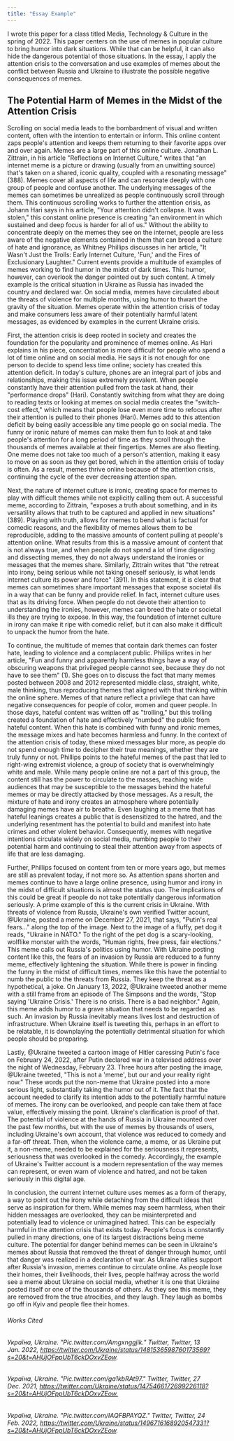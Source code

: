 ```yaml
---
title: "Essay Example"
---
```


I wrote this paper for a class titled Media, Technology & Culture in the spring of 2022. This paper centers on the use of memes in popular culture to bring humor into dark situations. While that can be helpful, it can also hide the dangerous potential of those situations. In the essay, I apply the attention crisis to the conversation and use examples of memes about the conflict between Russia and Ukraine to illustrate the possible negative consequences of memes.

## The Potential Harm of Memes in the Midst of the Attention Crisis

Scrolling on social media leads to the bombardment of visual and written content, often with the intention to entertain or inform. This online content zaps people\'s attention and keeps them returning to their favorite apps over and over again. Memes are a large part of this online culture. Jonathan L. Zittrain, in his article \"Reflections on Internet Culture,\" writes that \"an internet meme is a picture or drawing (usually from an unwitting source) that\'s taken on a shared, iconic quality, coupled with a resonating message\" (388). Memes cover all aspects of life and can resonate deeply with one group of people and confuse another. The underlying messages of the memes can sometimes be unrealized as people continuously scroll through them. This continuous scrolling works to further the attention crisis, as Johann Hari says in his article, \"Your attention didn\'t collapse. It was stolen,\" this constant online presence is creating \"an environment in which sustained and deep focus is harder for all of us.\" Without the ability to concentrate deeply on the memes they see on the internet, people are less aware of the negative elements contained in them that can breed a culture of hate and ignorance, as Whitney Phillips discusses in her article, \"It Wasn\'t Just the Trolls: Early Internet Culture, \'Fun,\' and the Fires of Exclusionary Laughter.\" Current events provide a multitude of examples of memes working to find humor in the midst of dark times. This humor, however, can overlook the danger pointed out by such content. A timely example is the critical situation in Ukraine as Russia has invaded the country and declared war. On social media, memes have circulated about the threats of violence for multiple months, using humor to thwart the gravity of the situation. Memes operate within the attention crisis of today and make consumers less aware of their potentially harmful latent messages, as evidenced by examples in the current Ukraine crisis.

First, the attention crisis is deep rooted in society and creates the foundation for the popularity and prominence of memes online. As Hari explains in his piece, concentration is more difficult for people who spend a lot of time online and on social media. He says it is not enough for one person to decide to spend less time online; society has created this attention deficit. In today\'s culture, phones are an integral part of jobs and relationships, making this issue extremely prevalent. When people constantly have their attention pulled from the task at hand, their \"performance drops\" (Hari). Constantly switching from what they are doing to reading texts or looking at memes on social media creates the \"switch-cost effect,\" which means that people lose even more time to refocus after their attention is pulled to their phones (Hari). Memes add to this attention deficit by being easily accessible any time people go on social media. The funny or ironic nature of memes can make them fun to look at and take people\'s attention for a long period of time as they scroll through the thousands of memes available at their fingertips. Memes are also fleeting. One meme does not take too much of a person\'s attention, making it easy to move on as soon as they get bored, which in the attention crisis of today is often. As a result, memes thrive online because of the attention crisis, continuing the cycle of the ever decreasing attention span. 

Next, the nature of internet culture is ironic, creating space for memes to play with difficult themes while not explicitly calling them out. A successful meme, according to Zittrain, \"exposes a truth about something, and in its versatility allows that truth to be captured and applied in new situations\" (389). Playing with truth, allows for memes to bend what is factual for comedic reasons, and the flexibility of memes allows them to be reproducible, adding to the massive amounts of content pulling at people\'s attention online. What results from this is a massive amount of content that is not always true, and when people do not spend a lot of time digesting and dissecting memes, they do not always understand the ironies or messages that the memes share. Similarly, Zittrain writes that \"the retreat into irony, being serious while not taking oneself seriously, is what lends internet culture its power and force\" (391). In this statement, it is clear that memes can sometimes share important messages that expose societal ills in a way that can be funny and provide relief. In fact, internet culture uses that as its driving force. When people do not devote their attention to understanding the ironies, however, memes can breed the hate or societal ills they are trying to expose. In this way, the foundation of internet culture in irony can make it ripe with comedic relief, but it can also make it difficult to unpack the humor from the hate. 

To continue, the multitude of memes that contain dark themes can foster hate, leading to violence and a complacent public. Phillips writes in her article, \"Fun and funny and apparently harmless things have a way of obscuring weapons that privileged people cannot see, because they do not have to see them\" (1). She goes on to discuss the fact that many memes posted between 2008 and 2012 represented middle class, straight, white, male thinking, thus reproducing themes that aligned with that thinking within the online sphere. Memes of that nature reflect a privilege that can have negative consequences for people of color, women and queer people. In those days, hateful content was written off as \"trolling,\" but this trolling created a foundation of hate and effectively \"numbed\" the public from hateful content. When this hate is combined with funny and ironic memes, the message mixes and hate becomes harmless and funny. In the context of the attention crisis of today, these mixed messages blur more, as people do not spend enough time to decipher their true meanings, whether they are truly funny or not. Phillips points to the hateful memes of the past that led to right-wing extremist violence, a group of society that is overwhelmingly white and male. While many people online are not a part of this group, the content still has the power to circulate to the masses, reaching wide audiences that may be susceptible to the messages behind the hateful memes or may be directly attacked by those messages. As a result, the mixture of hate and irony creates an atmosphere where potentially damaging memes have air to breathe. Even laughing at a meme that has hateful leanings creates a public that is desensitized to the hatred, and the underlying resentment has the potential to build and manifest into hate crimes and other violent behavior. Consequently, memes with negative intentions circulate widely on social media, numbing people to their potential harm and continuing to steal their attention away from aspects of life that are less damaging. 

Further, Phillips focused on content from ten or more years ago, but memes are still as prevalent today, if not more so. As attention spans shorten and memes continue to have a large online presence, using humor and irony in the midst of difficult situations is almost the status quo. The implications of this could be great if people do not take potentially dangerous information seriously. A prime example of this is the current crisis in Ukraine. With threats of violence from Russia, Ukraine\'s own verified Twitter acount, \@Ukraine, posted a meme on December 27, 2021, that says, \"Putin\'s real fears...\" along the top of the image. Next to the image of a fluffy, pet dog it reads, \"Ukraine in NATO.\" To the right of the pet dog is a scary-looking, wolflike monster with the words, \"Human rights, free press, fair elections.\" This meme calls out Russia\'s politics using humor. With Ukraine posting content like this, the fears of an invasion by Russia are reduced to a funny meme, effectively lightening the situation. While there is power in finding the funny in the midst of difficult times, memes like this have the potential to numb the public to the threats from Russia. They keep the threat as a hypothetical, a joke. On January 13, 2022, \@Ukraine tweeted another meme with a still frame from an episode of The Simpsons and the words, \"Stop saying \'Ukraine Crisis.\' There is no crisis. There is a bad neighbor.\" Again, this meme adds humor to a grave situation that needs to be regarded as such. An invasion by Russia inevitably means lives lost and destruction of infrastructure. When Ukraine itself is tweeting this, perhaps in an effort to be relatable, it is downplaying the potentially detrimental situation for which people should be preparing.

Lastly, \@Ukraine tweeted a cartoon image of Hitler caressing Putin\'s face on February 24, 2022, after Putin declared war in a televised address over the night of Wednesday, February 23. Three hours after posting the image, \@Ukraine tweeted, \"This is not a \'meme\', but our and your reality right now.\" These words put the non-meme that Ukraine posted into a more serious light, substantially taking the humor out of it. The fact that the account needed to clarify its intention adds to the potentially harmful nature of memes. The irony can be overlooked, and people can take them at face value, effectively missing the point. Ukraine\'s clarification is proof of that. The potential of violence at the hands of Russia in Ukraine mounted over the past few months, but with the use of memes by thousands of users, including Ukraine\'s own account, that violence was reduced to comedy and a far-off threat. Then, when the violence came, a meme, or as Ukraine put it, a non-meme, needed to be explained for the seriousness it represents, seriousness that was overlooked in the comedy. Accordingly, the example of Ukraine\'s Twitter account is a modern representation of the way memes can represent, or even warn of violence and hatred, and not be taken seriously in this digital age. 

In conclusion, the current internet culture uses memes as a form of therapy, a way to point out the irony while detaching from the difficult ideas that serve as inspiration for them. While memes may seem harmless, when their hidden messages are overlooked, they can be misinterpreted and potentially lead to violence or unimagined hatred. This can be especially harmful in the attention crisis that exists today. People\'s focus is constantly pulled in many directions, one of its largest distractions being meme culture. The potential for danger behind memes can be seen in Ukraine\'s memes about Russia that removed the threat of danger through humor, until that danger was realized in a declaration of war. As Ukraine rallies support after Russia\'s invasion, memes continue to circulate online. As people lose their homes, their livelihoods, their lives, people halfway across the world see a meme about Ukraine on social media, whether it is one that Ukraine posted itself or one of the thousands of others. As they see this meme, they are removed from the true atrocities, and they laugh. They laugh as bombs go off in Kyiv and people flee their homes. 

###### Works Cited

###### Україна, Ukraine. \"Pic.twitter.com/Amgxnggjik.\" Twitter, Twitter, 13 Jan. 2022, <https://twitter.com/Ukraine/status/1481536598760173569?s=20&t=AHUjOFppUbT6ckDOxvZEow>. 

###### Україна, Ukraine. \"Pic.twitter.com/ga1kbRAt97.\" Twitter, Twitter, 27 Dec. 2021, <https://twitter.com/Ukraine/status/1475466172699226118?s=20&t=AHUjOFppUbT6ckDOxvZEow.> 

###### Україна, Ukraine. \"Pic.twitter.com/IAQFBPAYQZ.\" Twitter, Twitter, 24 Feb. 2022, <https://twitter.com/Ukraine/status/1496716168920547331?s=20&t=AHUjOFppUbT6ckDOxvZEow>. 

\
